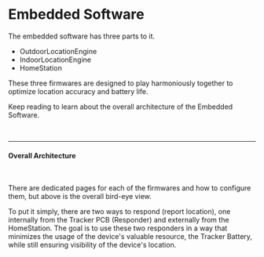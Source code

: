 
# Embedded Software

The embedded software has three parts to it.

- OutdoorLocationEngine
- IndoorLocationEngine
- HomeStation

These three firmwares are designed to play harmoniously together to optimize location accuracy and battery life.

Keep reading to learn about the overall architecture of the Embedded Software.

<br/>
<hr/>

#### Overall Architecture

<br/>

<ImageProvider lightImage={embdeddedArchitectureLight} darkImage={embdeddedArchitectureDark}/>

There are dedicated pages for each of the firmwares and how to configure them, but above is the overall bird-eye view.

To put it simply, there are two ways to respond (report location), one internally from the Tracker PCB (Responder)
and externally from the HomeStation. The goal is to use these two responders in a way that minimizes the usage of the device's valuable resource,
the Tracker Battery, while still ensuring visibility of the device's location.

